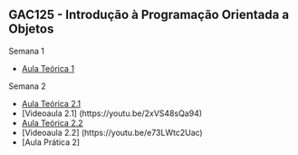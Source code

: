 ## GAC125 - Introdução à Programação Orientada a Objetos{.fontsize80}
::: {.nonincremental}

[Semana 1]{.alert}

- [Aula Teórica 1](aula1.html)

[Semana 2]{.alert}

- [Aula Teórica 2.1](aula2-1.html)
- [Videoaula 2.1] (https://youtu.be/2xVS48sQa94)
- [Aula Teórica 2.2](aula2-2.html)
- [Videoaula 2.2] (https://youtu.be/e73LWtc2Uac)
- [Aula Prática 2]


<!-- This is some hidden comment
-->

:::